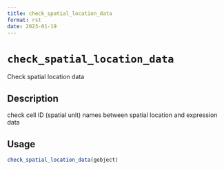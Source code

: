 ```yaml
--- 
title: check_spatial_location_data 
format: rst 
date: 2023-01-19 
--- 
```

# `check_spatial_location_data`

Check spatial location data


## Description

check cell ID (spatial unit) names between spatial location and expression data


## Usage

```r
check_spatial_location_data(gobject)
```


